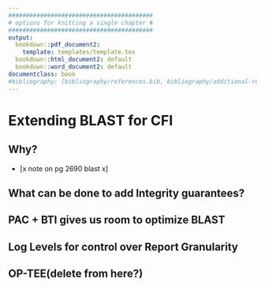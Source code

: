 ```yaml
---
#########################################
# options for knitting a single chapter #
#########################################
output:
  bookdown::pdf_document2:
    template: templates/template.tex
  bookdown::html_document2: default
  bookdown::word_document2: default
documentclass: book
#bibliography: [bibliography/references.bib, bibliography/additional-references.bib]
---
```


# Extending BLAST for CFI

\minitoc <!-- this will include a mini table of contents-->

## Why?
- [x note on pg 2690 blast x]

## What can be done to add Integrity guarantees?

## PAC + BTI gives us room to optimize BLAST

## Log Levels for control over Report Granularity

## OP-TEE(delete from here?)
